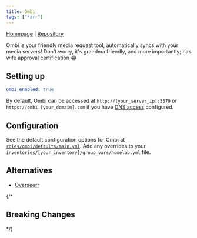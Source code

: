 ```yaml
---
title: Ombi
tags: ["*arr"]
---
```



[Homepage](https://ombi.io/) |
[Repository](https://github.com/Ombi-app/Ombi)

<Tags tags={frontmatter.tags} />

Ombi is your friendly media request tool, automatically syncs with your media servers! Don't worry, it's grandma friendly, and more importantly; has wife approval certification 😂

## Setting up

```yaml title="inventories/homelab/group_vars/homelab.yml"
ombi_enabled: true
```

By default, Ombi can be accessed at `http://[your_server_ip]:3579` or `https://ombi.[your_domain].com` if you have [DNS access](../../guides/dns-access/) configured.

## Configuration

See the default configuration options for Ombi at [`roles/ombi/defaults/main.yml`](https://github.com/Dylancyclone/ansible-homelab-orchestration/blob/main/roles/ombi/defaults/main.yml).
Add any overrides to your `inventories/[your_inventory]/group_vars/homelab.yml` file.

## Alternatives

- [Overseerr](../overseerr/)

{/* 

## Breaking Changes

*/}